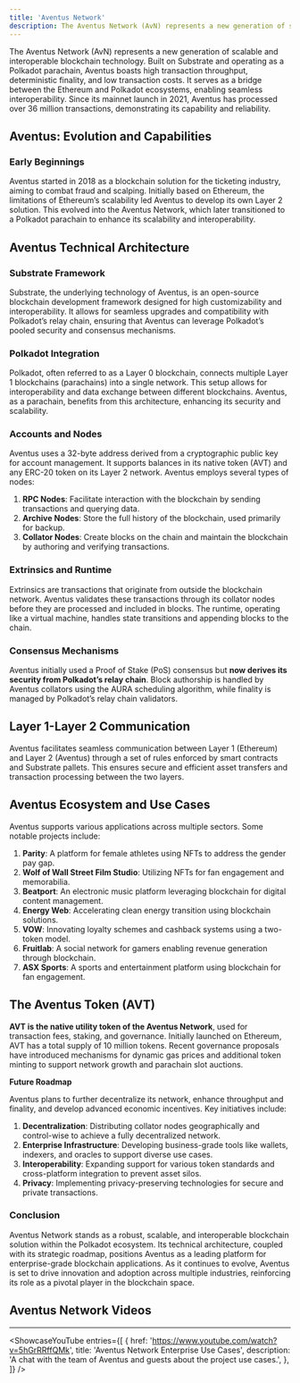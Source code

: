 ```yaml
---
title: 'Aventus Network'
description: The Aventus Network (AvN) represents a new generation of scalable and interoperable blockchain technology.
---
```



The Aventus Network (AvN) represents a new generation of scalable and interoperable blockchain technology. Built on Substrate and operating as a Polkadot parachain, Aventus boasts high transaction throughput, deterministic finality, and low transaction costs. It serves as a bridge between the Ethereum and Polkadot ecosystems, enabling seamless interoperability. Since its mainnet launch in 2021, Aventus has processed over 36 million transactions, demonstrating its capability and reliability.

**Aventus: Evolution and Capabilities**
---------------------------------------

### **Early Beginnings**

Aventus started in 2018 as a blockchain solution for the ticketing industry, aiming to combat fraud and scalping. Initially based on Ethereum, the limitations of Ethereum’s scalability led Aventus to develop its own Layer 2 solution. This evolved into the Aventus Network, which later transitioned to a Polkadot parachain to enhance its scalability and interoperability.

**Aventus Technical Architecture**
----------------------------------

### **Substrate Framework**

Substrate, the underlying technology of Aventus, is an open-source blockchain development framework designed for high customizability and interoperability. It allows for seamless upgrades and compatibility with Polkadot’s relay chain, ensuring that Aventus can leverage Polkadot’s pooled security and consensus mechanisms.

### **Polkadot Integration**

Polkadot, often referred to as a Layer 0 blockchain, connects multiple Layer 1 blockchains (parachains) into a single network. This setup allows for interoperability and data exchange between different blockchains. Aventus, as a parachain, benefits from this architecture, enhancing its security and scalability.

### **Accounts and Nodes**

Aventus uses a 32-byte address derived from a cryptographic public key for account management. It supports balances in its native token (AVT) and any ERC-20 token on its Layer 2 network. Aventus employs several types of nodes:

1. **RPC Nodes**: Facilitate interaction with the blockchain by sending transactions and querying data.
2. **Archive Nodes**: Store the full history of the blockchain, used primarily for backup.
3. **Collator Nodes**: Create blocks on the chain and maintain the blockchain by authoring and verifying transactions.

### **Extrinsics and Runtime**

Extrinsics are transactions that originate from outside the blockchain network. Aventus validates these transactions through its collator nodes before they are processed and included in blocks. The runtime, operating like a virtual machine, handles state transitions and appending blocks to the chain.

### **Consensus Mechanisms**

Aventus initially used a Proof of Stake (PoS) consensus but **now derives its security from Polkadot’s relay chain**. Block authorship is handled by Aventus collators using the AURA scheduling algorithm, while finality is managed by Polkadot’s relay chain validators.

**Layer 1-Layer 2 Communication**
---------------------------------

Aventus facilitates seamless communication between Layer 1 (Ethereum) and Layer 2 (Aventus) through a set of rules enforced by smart contracts and Substrate pallets. This ensures secure and efficient asset transfers and transaction processing between the two layers.

**Aventus Ecosystem and Use Cases**
-----------------------------------

Aventus supports various applications across multiple sectors. Some notable projects include:

1. **Parity**: A platform for female athletes using NFTs to address the gender pay gap.
2. **Wolf of Wall Street Film Studio**: Utilizing NFTs for fan engagement and memorabilia.
3. **Beatport**: An electronic music platform leveraging blockchain for digital content management.
4. **Energy Web**: Accelerating clean energy transition using blockchain solutions.
5. **VOW**: Innovating loyalty schemes and cashback systems using a two-token model.
6. **Fruitlab**: A social network for gamers enabling revenue generation through blockchain.
7. **ASX Sports**: A sports and entertainment platform using blockchain for fan engagement.

**The Aventus Token (AVT)**
---------------------------

**AVT is the native utility token of the Aventus Network**, used for transaction fees, staking, and governance. Initially launched on Ethereum, AVT has a total supply of 10 million tokens. Recent governance proposals have introduced mechanisms for dynamic gas prices and additional token minting to support network growth and parachain slot auctions.

**Future Roadmap**

Aventus plans to further decentralize its network, enhance throughput and finality, and develop advanced economic incentives. Key initiatives include:

1. **Decentralization**: Distributing collator nodes geographically and control-wise to achieve a fully decentralized network.
2. **Enterprise Infrastructure**: Developing business-grade tools like wallets, indexers, and oracles to support diverse use cases.
3. **Interoperability**: Expanding support for various token standards and cross-platform integration to prevent asset silos.
4. **Privacy**: Implementing privacy-preserving technologies for secure and private transactions.

### **Conclusion**

Aventus Network stands as a robust, scalable, and interoperable blockchain solution within the Polkadot ecosystem. Its technical architecture, coupled with its strategic roadmap, positions Aventus as a leading platform for enterprise-grade blockchain applications. As it continues to evolve, Aventus is set to drive innovation and adoption across multiple industries, reinforcing its role as a pivotal player in the blockchain space.


## Aventus Network  Videos
------------
<ShowcaseYouTube
  entries={[
    {
      href: 'https://www.youtube.com/watch?v=5hGrRRffQMk',
      title: 'Aventus Network Enterprise Use Cases',
      description: 'A chat with the team of Aventus and guests about the project use cases.',
          },
  ]} />

